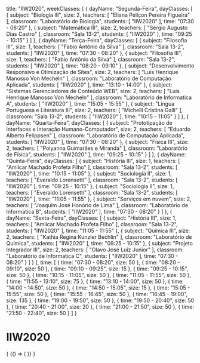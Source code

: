   title: "IIW2020",
  weekClasses: [
    {
      dayName: "Segunda-Feira",
      dayClasses: [
        {
          subject: "Biologia III",
          size: 2,
          teachers: [
            "Eliana Peliçon Pereira Figueira"
          ],
          classroom: "Laboratório de Biologia",
          students: [
            "IIW2020"
          ],
          time: "07:30 - 08:20"
        },
        {
          subject: "Matemática III",
          size: 2,
          teachers: [
            "Sérgio Augusto Dias Castro"
          ],
          classroom: "Sala 13-2",
          students: [
            "IIW2020"
          ],
          time: "09:25 - 10:15"
        }
      ]
    },
    {
      dayName: "Terça-Feira",
      dayClasses: [
        {
          subject: "Filosofia III",
          size: 1,
          teachers: [
            "Fabio Antônio da Silva"
          ],
          classroom: "Sala 13-2",
          students: [
            "IIW2020"
          ],
          time: "07:30 - 08:20"
        },
        {
          subject: "Filosofia III",
          size: 1,
          teachers: [
            "Fabio Antônio da Silva"
          ],
          classroom: "Sala 13-2",
          students: [
            "IIW2020"
          ],
          time: "08:20 - 09:10"
        },
        {
          subject: "Desenvolvimento Responsivo e Otimização de Sites",
          size: 2,
          teachers: [
            "Luis Henrique Manosso Von Mecheln"
          ],
          classroom: "Laboratório de Computação Aplicada",
          students: [
            "IIW2020"
          ],
          time: "13:10 - 14:00"
        },
        {
          subject: "Sistemas Gerenciadores de Conteúdo WEB",
          size: 2,
          teachers: [
            "Luis Henrique Manosso Von Mecheln"
          ],
          classroom: "Laboratório de Informatica A",
          students: [
            "IIW2020"
          ],
          time: "15:05 - 15:55"
        },
        {
          subject: "Língua Portuguesa e Literatura III",
          size: 2,
          teachers: [
            "Michelli Cristina Galli"
          ],
          classroom: "Sala 13-2",
          students: [
            "IIW2020"
          ],
          time: "10:15 - 11:05"
        }
      ]
    },
    {
      dayName: "Quarta-Feira",
      dayClasses: [
        {
          subject: "Prototipação de Interfaces e Interação Humano-Computador",
          size: 2,
          teachers: [
            "Eduardo Alberto Felippsen"
          ],
          classroom: "Laboratório de Computação Aplicada",
          students: [
            "IIW2020"
          ],
          time: "07:30 - 08:20"
        },
        {
          subject: "Física III",
          size: 2,
          teachers: [
            "Polyanna Guimarães e Miranda"
          ],
          classroom: "Laboratório de Física",
          students: [
            "IIW2020"
          ],
          time: "09:25 - 10:15"
        }
      ]
    },
    {
      dayName: "Quinta-Feira",
      dayClasses: [
        {
          subject: "História III",
          size: 1,
          teachers: [
            "Amilcar Machado Profeta Filho"
          ],
          classroom: "Sala 13-2",
          students: [
            "IIW2020"
          ],
          time: "10:15 - 11:05"
        },
        {
          subject: "Sociologia II",
          size: 1,
          teachers: [
            "Everaldo Lorensetti"
          ],
          classroom: "Sala 13-2",
          students: [
            "IIW2020"
          ],
          time: "09:25 - 10:15"
        },
        {
          subject: "Sociologia II",
          size: 1,
          teachers: [
            "Everaldo Lorensetti"
          ],
          classroom: "Sala 13-2",
          students: [
            "IIW2020"
          ],
          time: "11:05 - 11:55"
        },
        {
          subject: "Serviços em nuvem",
          size: 2,
          teachers: [
            "Joaquim José Honório de Lima"
          ],
          classroom: "Laboratório de Informatica B",
          students: [
            "IIW2020"
          ],
          time: "07:30 - 08:20"
        }
      ]
    },
    {
      dayName: "Sexta-Feira",
      dayClasses: [
        {
          subject: "História III",
          size: 1,
          teachers: [
            "Amilcar Machado Profeta Filho"
          ],
          classroom: "Sala 13-2",
          students: [
            "IIW2020"
          ],
          time: "11:05 - 11:55"
        },
        {
          subject: "Química III",
          size: 2,
          teachers: [
            "Kathia Regina Kunzler Bechlin"
          ],
          classroom: "Laboratório de Química",
          students: [
            "IIW2020"
          ],
          time: "09:25 - 10:15"
        },
        {
          subject: "Projeto Integrador III",
          size: 2,
          teachers: [
            "Olavo José Luiz Junior"
          ],
          classroom: "Laboratório de Informatica C",
          students: [
            "IIW2020"
          ],
          time: "07:30 - 08:20"
        }
      ]
    }
  ],
  time: [
    {
      time: "07:30 - 08:20",
      size: 50
    },
    {
      time: "08:20 - 09:10",
      size: 50
    },
    {
      time: "09:10 - 09:25",
      size: 15
    },
    {
      time: "09:25 - 10:15",
      size: 50
    },
    {
      time: "10:15 - 11:05",
      size: 50
    },
    {
      time: "11:05 - 11:55",
      size: 50
    },
    {
      time: "11:55 - 13:10",
      size: 75
    },
    {
      time: "13:10 - 14:00",
      size: 50
    },
    {
      time: "14:00 - 14:50",
      size: 50
    },
    {
      time: "14:50 - 15:05",
      size: 15
    },
    {
      time: "15:05 - 15:55",
      size: 50
    },
    {
      time: "15:55 - 16:45",
      size: 50
    },
    {
      time: "16:45 - 19:00",
      size: 135
    },
    {
      time: "19:00 - 19:50",
      size: 50
    },
    {
      time: "19:50 - 20:40",
      size: 50
    },
    {
      time: "20:40 - 21:00",
      size: 20
    },
    {
      time: "21:00 - 21:50",
      size: 50
    },
    {
      time: "21:50 - 22:40",
      size: 50
    }
  ]
}

# IIW2020

<div>
  {
    <BrowserOnly>
      {() => (
        <Grid
          title={data.title}
          weekClasses={data.weekClasses}
          time={data.time}
        />
      )}
    </BrowserOnly>
  }
</div>
